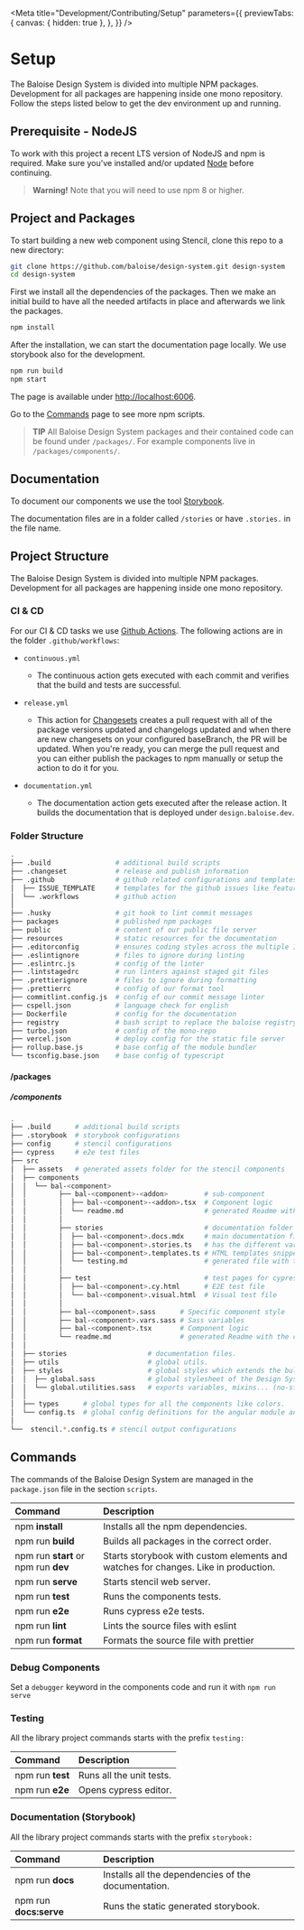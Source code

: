 
<Meta
  title="Development/Contributing/Setup"
  parameters={{
    previewTabs: {
      canvas: { hidden: true },
    },
  }}
/>

# Setup

The Baloise Design System is divided into multiple NPM packages. Development for all packages are happening inside one mono repository. Follow the steps listed below to get the dev environment up and running.

## Prerequisite - NodeJS

To work with this project a recent LTS version of NodeJS and npm is required. Make sure you've installed and/or updated [Node](https://nodejs.org/en/) before continuing.

> **Warning!**
> Note that you will need to use npm 8 or higher.

## Project and Packages

To start building a new web component using Stencil, clone this repo to a new directory:

```bash
git clone https://github.com/baloise/design-system.git design-system
cd design-system
```

First we install all the dependencies of the packages. Then we make an initial build to have all the needed artifacts in place and afterwards we link the packages.

```bash
npm install
```

After the installation, we can start the documentation page locally. We use storybook also for the development.

```bash
npm run build
npm start
```

The page is available under [http://localhost:6006](http://localhost:6006).

Go to the [Commands](?path=/docs/development-contributing-commands--page) page to see more npm scripts.

> **TIP**
> All Baloise Design System packages and their contained code can be found under `/packages/`. For example components live in `/packages/components/`.

## Documentation

To document our components we use the tool [Storybook](https://storybook.js.org/).

The documentation files are in a folder called `/stories` or have `.stories.` in the file name.

## Project Structure

The Baloise Design System is divided into multiple NPM packages. Development for all packages are happening inside one mono repository.

### CI & CD

For our CI & CD tasks we use [Github Actions](https://github.com/baloise/design-system/tree/master/.github/workflows). The following actions are in the folder `.github/workflows`:

- `continuous.yml`

  - The continuous action gets executed with each commit and verifies that the build and tests are successful.

- `release.yml`

  - This action for [Changesets](https://github.com/changesets/action) creates a pull request with all of the package versions updated and changelogs updated and when there are new changesets on your configured baseBranch, the PR will be updated. When you're ready, you can merge the pull request and you can either publish the packages to npm manually or setup the action to do it for you.

- `documentation.yml`

  - The documentation action gets executed after the release action. It builds the documentation that is deployed under `design.baloise.dev`.

### Folder Structure

```bash
.
├── .build                # additional build scripts
├── .changeset            # release and publish information
├── .github               # github related configurations and templates
│  ├── ISSUE_TEMPLATE     # templates for the github issues like feature request
│  └── .workflows         # github action
│
├── .husky                # git hook to lint commit messages
├── packages              # published npm packages
├── public                # content of our public file server
├── resources             # static resources for the documentation
├── .editorconfig         # ensures coding styles across the multiple IDEs
├── .eslintignore         # files to ignore during linting
├── .eslintrc.js          # config of the linter
├── .lintstagedrc         # run linters against staged git files
├── .prettierignore       # files to ignore during formatting
├── .prettierrc           # config of our format tool
├── commitlint.config.js  # config of our commit message linter
├── cspell.json           # language check for english
├── Dockerfile            # config for the documentation
├── registry              # bash script to replace the baloise registry with npm
├── turbo.json            # config of the mono-repo
├── vercel.json           # deploy config for the static file server
├── rollup.base.js        # base config of the module bundler
└── tsconfig.base.json    # base config of typescript
```

#### /packages

##### /components

```bash
.
├── .build      # additional build scripts
├── .storybook  # storybook configurations
├── config      # stencil configurations
├── cypress     # e2e test files
├── src
│  ├── assets   # generated assets folder for the stencil components
│  ├── components
│  │  └── bal-<component>
│  │        ├── bal-<component>-<addon>         # sub-component
│  │        │  ├── bal-<component>-<addon>.tsx  # Component logic
│  │        │  └── readme.md                    # generated Readme with the components api
│  │        │
│  │        ├── stories                         # documentation folder with the stories
│  │        │  ├── bal-<component>.docs.mdx     # main documentation file
│  │        │  ├── bal-<component>.stories.ts   # has the different variants/stories of the component
│  │        │  ├── bal-<component>.templates.ts # HTML templates snippets <optional>
│  │        │  └── testing.md                   # generated file with the testing api
│  │        │
│  │        ├── test                            # test pages for cypress
│  │        │  ├── bal-<component>.cy.html      # E2E test file
│  │        │  └── bal-<component>.visual.html  # Visual test file
│  │        │
│  │        ├── bal-<component>.sass      # Specific component style
│  │        ├── bal-<component>.vars.sass # Sass variables
│  │        ├── bal-<component>.tsx       # Component logic
│  │        └── readme.md                 # generated Readme with the components api
│  │
│  ├── stories                    # documentation files.
│  ├── utils                      # global utils.
│  ├── styles                     # global styles which extends the bulma sass files
│  │  ├── global.sass             # global stylesheet of the Design System
│  │  └── global.utilities.sass   # exports variables, mixins... (no-styles)
│  │
│  ├── types      # global types for all the components like colors.
│  └── config.ts  # global config definitions for the angular module and the vue plugin.
│
└──  stencil.*.config.ts # stencil output configurations
```

## Commands

The commands of the Baloise Design System are managed in the `package.json` file in the section `scripts`.

| Command                              | Description                                                                        |
| :----------------------------------- | :--------------------------------------------------------------------------------- |
| npm **install**                      | Installs all the npm dependencies.                                                 |
| npm run **build**                    | Builds all packages in the correct order.                                          |
| npm run **start** or npm run **dev** | Starts storybook with custom elements and watches for changes. Like in production. |
| npm run **serve**                    | Starts stencil web server.                                                         |
| npm run **test**                     | Runs the components tests.                                                         |
| npm run **e2e**                      | Runs cypress e2e tests.                                                            |
| npm run **lint**                     | Lints the source files with eslint                                                 |
| npm run **format**                   | Formats the source file with prettier                                              |

### Debug Components

Set a `debugger` keyword in the components code and run it with `npm run serve`

### Testing

All the library project commands starts with the prefix `testing:`

| Command          | Description              |
| :--------------- | :----------------------- |
| npm run **test** | Runs all the unit tests. |
| npm run **e2e**  | Opens cypress editor.    |

### Documentation (Storybook)

All the library project commands starts with the prefix `storybook:`

| Command                | Description                                         |
| :--------------------- | :-------------------------------------------------- |
| npm run **docs**       | Installs all the dependencies of the documentation. |
| npm run **docs:serve** | Runs the static generated storybook.                |

<bal-doc-github link="/stories/development/contributing/00-setup.stories.mdx"></bal-doc-github>
